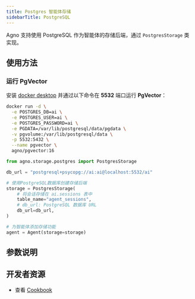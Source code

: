 ```yaml
---
title: Postgres 智能体存储
sidebarTitle: PostgreSQL
---
```

Agno 支持使用 PostgreSQL 作为智能体的存储后端，通过 `PostgresStorage` 类实现。

## 使用方法

### 运行 PgVector

安装 [docker desktop](https://docs.docker.com/desktop/install/mac-install/) 并通过以下命令在 **5532** 端口运行 **PgVector**：

```bash
docker run -d \
  -e POSTGRES_DB=ai \
  -e POSTGRES_USER=ai \
  -e POSTGRES_PASSWORD=ai \
  -e PGDATA=/var/lib/postgresql/data/pgdata \
  -v pgvolume:/var/lib/postgresql/data \
  -p 5532:5432 \
  --name pgvector \
  agno/pgvector:16
```

```python postgres_storage_for_agent.py
from agno.storage.postgres import PostgresStorage

db_url = "postgresql+psycopg://ai:ai@localhost:5532/ai"

# 使用PostgreSQL数据库创建存储后端
storage = PostgresStorage(
    # 将会话存储在 ai.sessions 表中
    table_name="agent_sessions",
    # db_url: PostgreSQL 数据库 URL
    db_url=db_url,
)

# 为智能体添加存储功能
agent = Agent(storage=storage)
```

## 参数说明

<Snippet file="storage-postgres-params.mdx" />

## 开发者资源

- 查看 [Cookbook](https://github.com/agno-agi/agno/blob/main/cookbook/storage/postgres_storage/postgres_storage_for_agent.py)